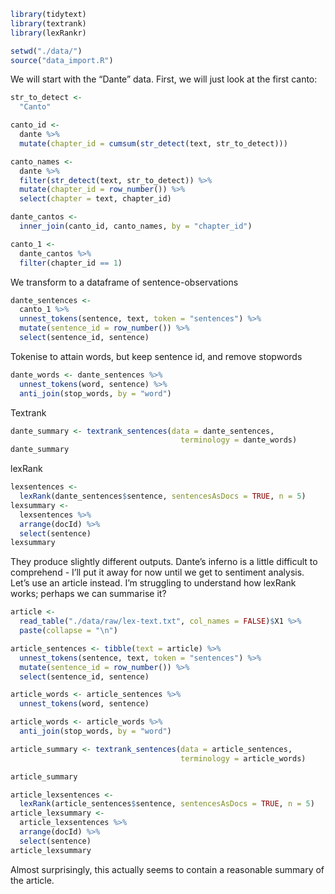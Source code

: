 ```r
library(tidytext)
library(textrank)
library(lexRankr)
```

```r
setwd("./data/")
source("data_import.R")
```

We will start with the "Dante" data. First, we will just look at the first canto:

```r
str_to_detect <-
  "Canto"

canto_id <-
  dante %>%
  mutate(chapter_id = cumsum(str_detect(text, str_to_detect)))

canto_names <-
  dante %>%
  filter(str_detect(text, str_to_detect)) %>%
  mutate(chapter_id = row_number()) %>%
  select(chapter = text, chapter_id)

dante_cantos <-
  inner_join(canto_id, canto_names, by = "chapter_id")

canto_1 <-
  dante_cantos %>%
  filter(chapter_id == 1)
```

We transform to a dataframe of sentence-observations

```r
dante_sentences <-
  canto_1 %>%
  unnest_tokens(sentence, text, token = "sentences") %>%
  mutate(sentence_id = row_number()) %>%
  select(sentence_id, sentence)
```

Tokenise to attain words, but keep sentence id, and remove stopwords

```r
dante_words <- dante_sentences %>%
  unnest_tokens(word, sentence) %>%
  anti_join(stop_words, by = "word")
```

Textrank

```r
dante_summary <- textrank_sentences(data = dante_sentences, 
                                      terminology = dante_words)
dante_summary
```

lexRank

```r
lexsentences <-
  lexRank(dante_sentences$sentence, sentencesAsDocs = TRUE, n = 5)
lexsummary <-
  lexsentences %>%
  arrange(docId) %>%
  select(sentence)
lexsummary
```

They produce slightly different outputs. Dante's inferno is a little difficult to
comprehend - I'll put it away for now until we get to sentiment analysis. Let's
use an article instead. I'm struggling to understand how lexRank works; perhaps we can
summarise it?

```r
article <-
  read_table("./data/raw/lex-text.txt", col_names = FALSE)$X1 %>%
  paste(collapse = "\n")

article_sentences <- tibble(text = article) %>%
  unnest_tokens(sentence, text, token = "sentences") %>%
  mutate(sentence_id = row_number()) %>%
  select(sentence_id, sentence)

article_words <- article_sentences %>%
  unnest_tokens(word, sentence)

article_words <- article_words %>%
  anti_join(stop_words, by = "word")

article_summary <- textrank_sentences(data = article_sentences, 
                                      terminology = article_words)

article_summary
```

```r
article_lexsentences <-
  lexRank(article_sentences$sentence, sentencesAsDocs = TRUE, n = 5)
article_lexsummary <-
  article_lexsentences %>%
  arrange(docId) %>%
  select(sentence)
article_lexsummary
```

Almost surprisingly, this actually seems to contain a reasonable summary of the article.

